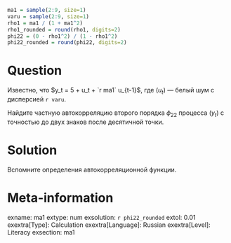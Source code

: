 ```r
ma1 = sample(2:9, size=1)
varu = sample(2:9, size=1)
rho1 = ma1 / (1 + ma1^2)
rho1_rounded = round(rho1, digits=2)
phi22 = (0 - rho1^2) / (1 - rho1^2)
phi22_rounded = round(phi22, digits=2)
```


Question
========

Известно, что $y_t = 5 + u_t + `r ma1` u_{t-1}$, где $(u_t)$ — белый шум с дисперсией `r varu`.

Найдите частную автокорреляцию второго порядка $\phi_{22}$ процесса $(y_t)$ с точностью до двух знаков после десятичной точки.

Solution
========

Вспомните определения автокорреляционной функции. 

Meta-information
================
exname: ma1
extype: num
exsolution: `r phi22_rounded`
extol: 0.01
exextra[Type]: Calculation
exextra[Language]: Russian
exextra[Level]: Literacy
exsection: ma1
